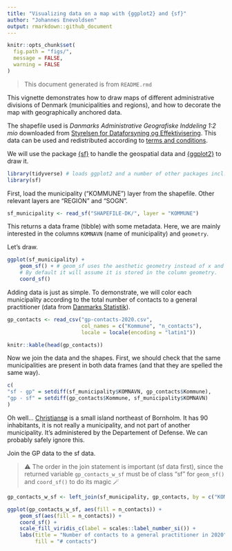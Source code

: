 ```yaml
---
title: "Visualizing data on a map with {ggplot2} and {sf}"
author: "Johannes Enevoldsen"
output: rmarkdown::github_document
---
```


```r
knitr::opts_chunk$set(
  fig.path = "figs/",
  message = FALSE,
  warning = FALSE
)
```
  
  > This document generated is from `README.rmd`

This vignette demonstrates how to draw maps of different administrative divisions of Denmark (municipalities and regions), and how to decorate the map with geographically anchored data.

The shapefile used is *Danmarks Administrative Geografiske Inddeling 1:2 mio* downloaded from [Styrelsen for Dataforsyning og Effektivisering](kortforsyningen.dk). This data can be used and redistributed according to [terms and conditions](https://download.kortforsyningen.dk/content/vilk%C3%A5r-og-betingelser).

We will use the package [{sf}](https://r-spatial.github.io/sf/) to handle the geospatial data and [{ggplot2}](https://ggplot2.tidyverse.org/) to draw it.

```r
library(tidyverse) # loads ggplot2 and a number of other packages incl. dplyr and readr
library(sf)
```

First, load the municipality ("KOMMUNE") layer from the shapefile. Other relevant layers are "REGION" and "SOGN".

```r
sf_municipality <- read_sf("SHAPEFILE-DK/", layer = "KOMMUNE")
```

This returns a data frame (tibble) with some metadata. Here, we are mainly interested in the columns `KOMNAVN` (name of municipality) and `geometry`.

Let's draw.

```r
ggplot(sf_municipality) + 
    geom_sf() + # geom_sf uses the aesthetic geometry instead of x and y. 
    # By default it will assume it is stored in the column geometry.
    coord_sf()
```

Adding data is just as simple. To demonstrate, we will color each municipality according to the total number of contacts to a general practitioner (data from [Danmarks Statistik](dst.dk)).

```r
gp_contacts <- read_csv("gp-contacts-2020.csv", 
                        col_names = c("Kommune", "n_contacts"),
                        locale = locale(encoding = "latin1"))

knitr::kable(head(gp_contacts))
```

Now we join the data and the shapes. First, we should check that the same municipalities are present in both data frames (and that they are spelled the same way).

```r
c(
"sf - gp" = setdiff(sf_municipality$KOMNAVN, gp_contacts$Kommune),
"gp - sf" = setdiff(gp_contacts$Kommune, sf_municipality$KOMNAVN)
)
```

Oh well... [Christiansø](https://da.wikipedia.org/wiki/Christians%C3%B8) is a small island northeast of Bornholm. It has 90 inhabitants, it is not really a municipality, and not part of another municipality. It's administered by the Departement of Defense. We can probably safely ignore this.

Join the GP data to the sf data. 

  > ⚠️ The order in the join statement is important (sf data first), since the returned variable `gp_contacts_w_sf` must be of class "sf" for `geom_sf()` and `coord_sf()` to do its magic 🪄

```r
gp_contacts_w_sf <- left_join(sf_municipality, gp_contacts, by = c("KOMNAVN" = "Kommune"))

ggplot(gp_contacts_w_sf, aes(fill = n_contacts)) + 
    geom_sf(aes(fill = n_contacts)) +
    coord_sf() +
    scale_fill_viridis_c(label = scales::label_number_si()) + 
    labs(title = "Number of contacts to a general practitioner in 2020",
         fill = "# contacts")
```
